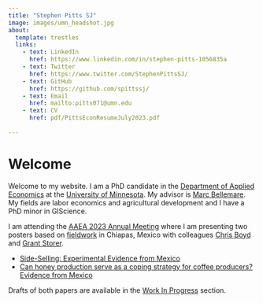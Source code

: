 ```yaml
---
title: "Stephen Pitts SJ"
image: images/umn_headshot.jpg
about: 
  template: trestles
  links:
    - text: LinkedIn
      href: https://www.linkedin.com/in/stephen-pitts-1056835a
    - text: Twitter
      href: https://www.twitter.com/StephenPittsSJ/
    - text: GitHub
      href: https://github.com/spittssj/
    - text: Email
      href: mailto:pitts071@umn.edu
    - text: CV
      href: pdf/PittsEconResumeJuly2023.pdf
    
---
```


# Welcome

Welcome to my website. I am a PhD candidate in the 
[Department of Applied Economics](https://apec.umn.edu/) at the
[University of Minnesota](https://www.umn.edu). My advisor is
[Marc Bellemare](http://marcfbellemare.com/). My fields
are labor economics and agricultural development and I have a PhD 
minor in GIScience.

I am attending the [AAEA 2023 Annual Meeting](https://www.aaea.org/meetings/2023-aaea-annual-meeting)
where I am presenting two posters based on [fieldwork](fieldwork.html) in Chiapas, Mexico
with colleagues [Chris Boyd](https://www.chrismboyd.com/) and [Grant Storer](https://grantxstorer.com). 

* [Side-Selling: Experimental Evidence from Mexico](https://ageconsearch.umn.edu/record/335981?ln=en) 
*  [Can honey production serve as a coping strategy for coffee producers? Evidence from Mexico](https://ageconsearch.umn.edu/record/335983?ln=en)

Drafts of both papers are available in the [Work In Progress](workinprogress.html) section.

